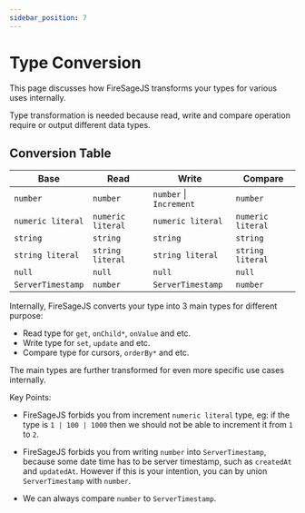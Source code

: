 ```yaml
---
sidebar_position: 7
---
```


# Type Conversion

This page discusses how FireSageJS transforms your types for various uses internally.

Type transformation is needed because read, write and compare operation require or output different data types.

## Conversion Table

| Base              | Read              | Write                   | Compare           |
| ----------------- | ----------------- | ----------------------- | ----------------- |
| `number`          | `number`          | `number` \| `Increment` | `number`          |
| `numeric literal` | `numeric literal` | `numeric literal`       | `numeric literal` |
| `string`          | `string`          | `string`                | `string`          |
| `string literal`  | `string literal`  | `string literal`        | `string literal`  |
| `null`            | `null`            | `null`                  | `null`            |
| `ServerTimestamp` | `number`          | `ServerTimestamp`       | `number`          |

Internally, FireSageJS converts your type into 3 main types for different purpose:

- Read type for `get`, `onChild*`, `onValue` and etc.
- Write type for `set`, `update` and etc.
- Compare type for cursors, `orderBy*` and etc.

The main types are further transformed for even more specific use cases internally.

Key Points:

- FireSageJS forbids you from increment `numeric literal` type, eg: if the type is `1 | 100 | 1000` then we should not be able to increment it from `1` to `2`.

- FireSageJS forbids you from writing `number` into `ServerTimestamp`, because some date time has to be server timestamp, such as `createdAt` and `updatedAt`. However if this is your intention, you can by union `ServerTimestamp` with `number`.

- We can always compare `number` to `ServerTimestamp`.
